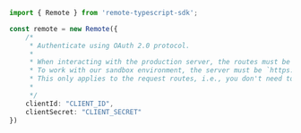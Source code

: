 ```typescript index.ts
import { Remote } from 'remote-typescript-sdk';

const remote = new Remote({
    /*
     * Authenticate using OAuth 2.0 protocol.
     * 
     * When interacting with the production server, the routes must be prefixed with `https://gateway.remote.com/`.
     * To work with our sandbox environment, the server must be `https://gateway.remote-sandbox.com/`.
     * This only applies to the request routes, i.e., you don't need to change the server URL in the authorization scopes.
     * 
     */
    clientId: "CLIENT_ID",
    clientSecret: "CLIENT_SECRET"
})
```